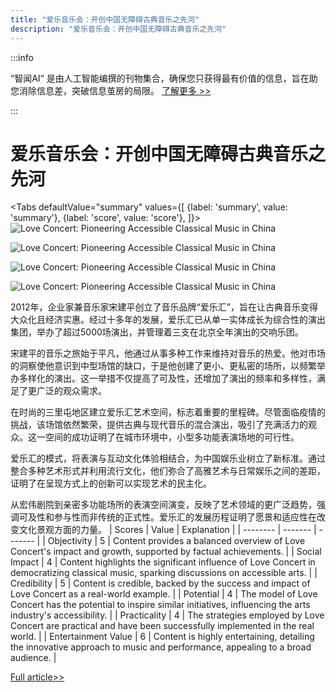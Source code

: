 ```yaml
---
title: "爱乐音乐会：开创中国无障碍古典音乐之先河"
description: "爱乐音乐会：开创中国无障碍古典音乐之先河"
---
```



:::info

“智闻AI“ 是由人工智能编撰的刊物集合，确保您只获得最有价值的信息，旨在助您消除信息差，突破信息茧房的局限。  [了解更多 >>](/)

:::

# 爱乐音乐会：开创中国无障碍古典音乐之先河


<Tabs
	defaultValue="summary"
	values={[
	{label: 'summary', value: 'summary'},
	{label: 'score', value: 'score'},
]}>
<TabItem value="summary">
<img
  src="https://image.informedainews.com/2024/06/Ent-793-1717638995-0.jpg"
  alt="Love Concert: Pioneering Accessible Classical Music in China"
/>

<img
  src="https://image.informedainews.com/2024/06/Ent-WfM-1717638995-1.jpg"
  alt="Love Concert: Pioneering Accessible Classical Music in China"
/>

<img
  src="https://image.informedainews.com/2024/06/Ent-2PK-1717638995-2.jpg"
  alt="Love Concert: Pioneering Accessible Classical Music in China"
/>

<img
  src="https://image.informedainews.com/2024/06/Ent-fo3-1717638995-3.jpg"
  alt="Love Concert: Pioneering Accessible Classical Music in China"
/>



2012年，企业家兼音乐家宋建平创立了音乐品牌“爱乐汇”，旨在让古典音乐变得大众化且经济实惠。经过十多年的发展，爱乐汇已从单一实体成长为综合性的演出集团，举办了超过5000场演出，并管理着三支在北京全年演出的交响乐团。

宋建平的音乐之旅始于平凡，他通过从事多种工作来维持对音乐的热爱。他对市场的洞察使他意识到中型场馆的缺口，于是他创建了更小、更私密的场所，以频繁举办多样化的演出。这一举措不仅提高了可及性，还增加了演出的频率和多样性，满足了更广泛的观众需求。

在时尚的三里屯地区建立爱乐汇艺术空间，标志着重要的里程碑。尽管面临疫情的挑战，该场馆依然繁荣，提供古典与现代音乐的混合演出，吸引了充满活力的观众。这一空间的成功证明了在城市环境中，小型多功能表演场地的可行性。

爱乐汇的模式，将表演与互动文化体验相结合，为中国娱乐业树立了新标准。通过整合多种艺术形式并利用流行文化，他们弥合了高雅艺术与日常娱乐之间的差距，证明了在呈现方式上的创新可以实现艺术的民主化。

从宏伟剧院到亲密多功能场所的表演空间演变，反映了艺术领域的更广泛趋势，强调可及性和参与性而非传统的正式性。爱乐汇的发展历程证明了愿景和适应性在改变文化景观方面的力量。
</TabItem>
<TabItem value="score">
	| Scores     | Value   | Explanation |
	| -------- | ------- | ------- |
	| Objectivity  | 5    | Content provides a balanced overview of Love Concert's impact and growth, supported by factual achievements.    |
	| Social Impact | 4     | Content highlights the significant influence of Love Concert in democratizing classical music, sparking discussions on accessible arts.    |
	| Credibility    | 5    | Content is credible, backed by the success and impact of Love Concert as a real-world example.    |
	| Potential    | 4    | The model of Love Concert has the potential to inspire similar initiatives, influencing the arts industry's accessibility.    |
	| Practicality    | 4    | The strategies employed by Love Concert are practical and have been successfully implemented in the real world.    |
	| Entertainment Value    | 6    | Content is highly entertaining, detailing the innovative approach to music and performance, appealing to a broad audience.    |
</TabItem>
</Tabs>

[Full article>>](https://www.yicai.com/news/102138733.html)
